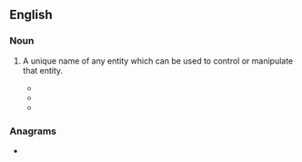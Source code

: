 ==English==

===Noun===
{{en-noun|head=[[true]] [[name]]}}

# {{label|en|fantasy}} A unique name of any entity which can be used to control or manipulate that entity.
#* {{quote-book|year=1968|author=Ursula Le Guin|title=A Wizard of Earthsea|year=1977|page=59|passage=He saw that in this dusty and fathomless matter of learning the '''true name''' of each place, thing, and being, the power he wanted lay like a jewel at the bottom of a dry well. For magic consists in this, the true naming of a thing.}}
#* {{quote-book|year=1987|author=Terry Pratchett|title=Mort|year=1996|isbn=0061020680|page=229|passage=It would be back to the stone floors and getting up when it was still dark and no alcohol under any circumstances and memorising the '''true names''' of everything until the brain squeaked.}}
#* {{quote-news|date=April 23 1991|author=Martin Cropper|title=In The Native State|work=The Times|passage=They conjured a world of primitive magic in which evil spirits could not be given their '''true names''' for fear of increasing their power.}}

===Anagrams===
* {{l|en|numerate}}